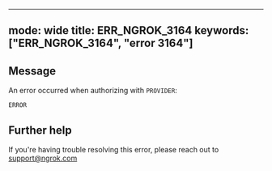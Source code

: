 
---
mode: wide
title: ERR_NGROK_3164
keywords: ["ERR_NGROK_3164", "error 3164"]
---

## Message
An error occurred when authorizing with `PROVIDER`:

`ERROR`




## Further help
If you're having trouble resolving this error, please reach out to [support@ngrok.com](mailto:support@ngrok.com?subject=Help%20with%20ERR_NGROK_3164)

